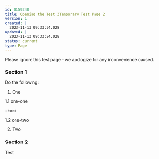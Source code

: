 ---
id: 8159248
title: Opening the Test 3Temporary Test Page 2
version: 1
created: |
  2023-11-13 09:33:24.028
updated: |
  2023-11-13 09:33:24.028
status: current
type: Page
---

Please ignore this test page - we apologize for any inconvenience caused.

### Section 1

Do the following:

1. One

1.1 one-one

**•** test

1.2 one-two

2. Two

### Section 2

Test


